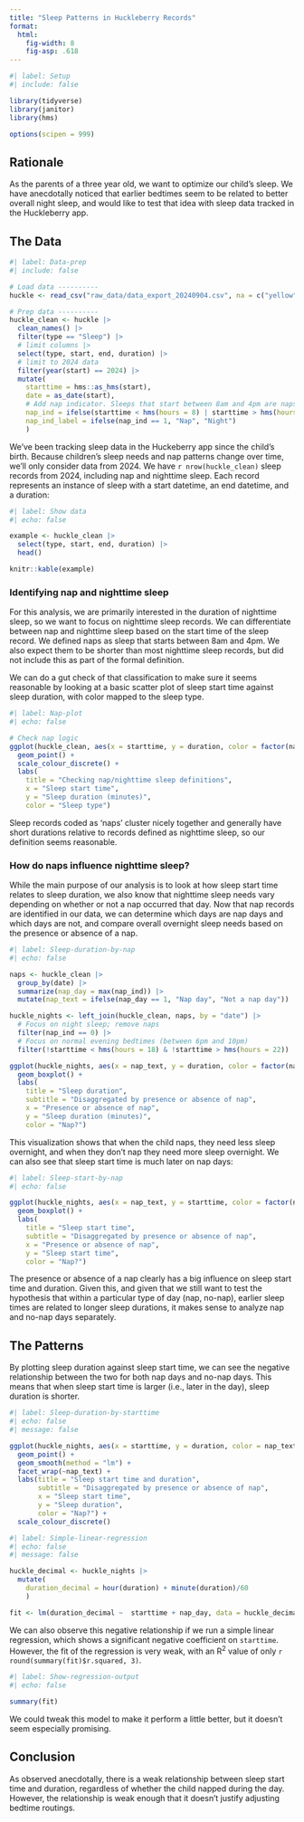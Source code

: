 ```yaml
---
title: "Sleep Patterns in Huckleberry Records"
format: 
  html:
    fig-width: 8
    fig-asp: .618
---
```


```r
#| label: Setup
#| include: false

library(tidyverse)
library(janitor)
library(hms)

options(scipen = 999)
```

## Rationale

As the parents of a three year old, we want to optimize our child's sleep. We have anecdotally noticed that earlier bedtimes seem to be related to better overall night sleep, and would like to test that idea with sleep data tracked in the Huckleberry app.

## The Data

```r
#| label: Data-prep
#| include: false

# Load data ----------
huckle <- read_csv("raw_data/data_export_20240904.csv", na = c("yellow", "")) 

# Prep data ----------
huckle_clean <- huckle |>
  clean_names() |>
  filter(type == "Sleep") |>
  # limit columns |>
  select(type, start, end, duration) |>
  # limit to 2024 data
  filter(year(start) == 2024) |>
  mutate(
    starttime = hms::as_hms(start),
    date = as_date(start),
    # Add nap indicator. Sleeps that start between 8am and 4pm are naps.
    nap_ind = ifelse(starttime < hms(hours = 8) | starttime > hms(hours = 16), 0, 1),
    nap_ind_label = ifelse(nap_ind == 1, "Nap", "Night")
    )
```

We've been tracking sleep data in the Huckeberry app since the child's birth. Because children's sleep needs and nap patterns change over time, we'll only consider data from 2024. We have `r nrow(huckle_clean)` sleep records from 2024, including nap and nighttime sleep. Each record represents an instance of sleep with a start datetime, an end datetime, and a duration:

```r
#| label: Show data
#| echo: false

example <- huckle_clean |>
  select(type, start, end, duration) |>
  head()

knitr::kable(example)
```

### Identifying nap and nighttime sleep

For this analysis, we are primarily interested in the duration of nighttime sleep, so we want to focus on nighttime sleep records. We can differentiate between nap and nighttime sleep based on the start time of the sleep record. We defined naps as sleep that starts between 8am and 4pm. We also expect them to be shorter than most nighttime sleep records, but did not include this as part of the formal definition.

We can do a gut check of that classification to make sure it seems reasonable by looking at a basic scatter plot of sleep start time against sleep duration, with color mapped to the sleep type.

```r
#| label: Nap-plot
#| echo: false

# Check nap logic
ggplot(huckle_clean, aes(x = starttime, y = duration, color = factor(nap_ind_label))) +
  geom_point() + 
  scale_colour_discrete() +
  labs(
    title = "Checking nap/nighttime sleep definitions",
    x = "Sleep start time",
    y = "Sleep duration (minutes)",
    color = "Sleep type")
```

Sleep records coded as 'naps' cluster nicely together and generally have short durations relative to records defined as nighttime sleep, so our definition seems reasonable.

### How do naps influence nighttime sleep?

While the main purpose of our analysis is to look at how sleep start time relates to sleep duration, we also know that nighttime sleep needs vary depending on whether or not a nap occurred that day. Now that nap records are identified in our data, we can determine which days are nap days and which days are not, and compare overall overnight sleep needs based on the presence or absence of a nap.

```r
#| label: Sleep-duration-by-nap
#| echo: false

naps <- huckle_clean |>
  group_by(date) |>
  summarize(nap_day = max(nap_ind)) |>
  mutate(nap_text = ifelse(nap_day == 1, "Nap day", "Not a nap day"))

huckle_nights <- left_join(huckle_clean, naps, by = "date") |>
  # Focus on night sleep; remove naps
  filter(nap_ind == 0) |>
  # Focus on normal evening bedtimes (between 6pm and 10pm)
  filter(!starttime < hms(hours = 18) & !starttime > hms(hours = 22))

ggplot(huckle_nights, aes(x = nap_text, y = duration, color = factor(nap_text))) +
  geom_boxplot() + 
  labs(
    title = "Sleep duration",
    subtitle = "Disaggregated by presence or absence of nap",
    x = "Presence or absence of nap",
    y = "Sleep duration (minutes)",
    color = "Nap?")
```

This visualization shows that when the child naps, they need less sleep overnight, and when they don't nap they need more sleep overnight. We can also see that sleep start time is much later on nap days:

```r
#| label: Sleep-start-by-nap
#| echo: false

ggplot(huckle_nights, aes(x = nap_text, y = starttime, color = factor(nap_text))) +
  geom_boxplot() + 
  labs(
    title = "Sleep start time",
    subtitle = "Disaggregated by presence or absence of nap",
    x = "Presence or absence of nap",
    y = "Sleep start time",
    color = "Nap?")
```

The presence or absence of a nap clearly has a big influence on sleep start time and duration. Given this, and given that we still want to test the hypothesis that within a particular type of day (nap, no-nap), earlier sleep times are related to longer sleep durations, it makes sense to analyze nap and no-nap days separately.

## The Patterns

By plotting sleep duration against sleep start time, we can see the negative relationship between the two for both nap days and no-nap days. This means that when sleep start time is larger (i.e., later in the day), sleep duration is shorter.

```r
#| label: Sleep-duration-by-starttime
#| echo: false
#| message: false

ggplot(huckle_nights, aes(x = starttime, y = duration, color = nap_text)) +
  geom_point() + 
  geom_smooth(method = "lm") +
  facet_wrap(~nap_text) +
  labs(title = "Sleep start time and duration",
       subtitle = "Disaggregated by presence or absence of nap",
       x = "Sleep start time",
       y = "Sleep duration",
       color = "Nap?") +
  scale_colour_discrete()
```

```r
#| label: Simple-linear-regression
#| echo: false
#| message: false

huckle_decimal <- huckle_nights |>
  mutate(
    duration_decimal = hour(duration) + minute(duration)/60
    )

fit <- lm(duration_decimal ~  starttime + nap_day, data = huckle_decimal)
```

We can also observe this negative relationship if we run a simple linear regression, which shows a significant negative coefficient on `starttime`. However, the fit of the regression is very weak, with an R^2^ value of only `r round(summary(fit)$r.squared, 3)`.

```r
#| label: Show-regression-output
#| echo: false

summary(fit)
```

We could tweak this model to make it perform a little better, but it doesn't seem especially promising.

## Conclusion

As observed anecdotally, there is a weak relationship between sleep start time and duration, regardless of whether the child napped during the day. However, the relationship is weak enough that it doesn't justify adjusting bedtime routings.
